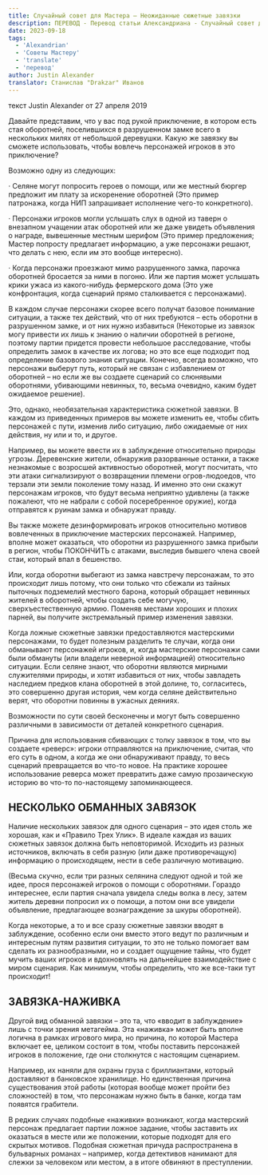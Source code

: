 ```yaml
---
title: Случайный совет для Мастера – Неожиданные сюжетные завязки
description: ПЕРЕВОД - Перевод статьи Александриана - Случайный совет для Мастера – Неожиданные сюжетные завязки
date: 2023-09-18
tags:
  - 'Alexandrian'
  - 'Советы Мастеру'
  - 'translate'
  - 'перевод'
author: Justin Alexander
translator: Станислав "Drakzar" Иванов
---
```


текст Justin Alexander от 27 апреля 2019

Давайте представим, что у вас под рукой приключение, в котором есть стая оборотней, поселившихся в разрушенном замке всего в нескольких милях от небольшой деревушки. Какую же завязку вы сможете использовать, чтобы вовлечь персонажей игроков в это приключение?

Возможно одну из следующих:

· Селяне могут попросить героев о помощи, или же местный бюргер предложит им плату за искоренение оборотней (Это пример патронажа, когда НИП запрашивает исполнение чего-то конкретного).

· Персонажи игроков могли услышать слух в одной из таверн о внезапном учащении атак оборотней или же даже увидеть объявления о награде, вывешенные местным шерифом (Это пример предложения; Мастер попросту предлагает информацию, а уже персонажи решают, что делать с нею, если им это вообще интересно).

· Когда персонажи проезжают мимо разрушенного замка, парочка оборотней бросается за ними в погоню. Или же партия может услышать крики ужаса из какого-нибудь фермерского дома (Это уже конфронтация, когда сценарий прямо сталкивается с персонажами).

В каждом случае персонажи скорее всего получат базовое понимание ситуации, а также тех действий, что от них требуются – есть оборотни в разрушенном замке, и от них нужно избавиться (Некоторые из завязок могу привести их лишь к знанию о наличии оборотней в регионе, поэтому партии придется провести небольшое расследование, чтобы определить замок в качестве их логова; но это все еще подходит под определение базового знания ситуации. Конечно, всегда возможно, что персонажи выберут путь, который не связан с избавлением от оборотней – но если же вы создаете сценарий со слюнявыми оборотнями, убивающими невинных, то, весьма очевидно, каким будет ожидаемое решение).

Это, однако, необязательная характеристика сюжетной завязки. В каждом из приведенных примеров вы можете изменить ее, чтобы сбить персонажей с пути, изменив либо ситуацию, либо ожидаемые от них действия, ну или и то, и другое.

Например, вы можете ввести их в заблуждение относительно природы угрозы. Деревенские жители, обнаружив разорванные останки, а также незнакомые с возросшей активностью оборотней, могут посчитать, что эти атаки сигнализируют о возвращении племени огров-людоедов, что терзали эти земли поколение тому назад. И именно это они скажут персонажам игроков, что будут весьма неприятно удивлены (а также пожалеют, что не набрали с собой посеребренное оружие), когда отправятся к руинам замка и обнаружат правду.

Вы также можете дезинформировать игроков относительно мотивов вовлеченных в приключение мастерских персонажей. Например, вполне может оказаться, что оборотни из разрушенного замка прибыли в регион, чтобы ПОКОНЧИТЬ с атаками, выследив бывшего члена своей стаи, который впал в бешенство.

Или, когда оборотни выбегают из замка навстречу персонажам, то это происходит лишь потому, что они только что сбежали из тайных пыточных подземелий местного барона, который обращает невинных жителей в оборотней, чтобы создать себе могучую, сверхъестественную армию. Поменяв местами хороших и плохих парней, вы получите экстремальный пример изменения завязки.

Когда ложные сюжетные завязки предоставляются мастерскими персонажами, то будет полезным разделить те случаи, когда они обманывают персонажей игроков, и, когда мастерские персонажи сами были обмануты (или владели неверной информацией) относительно ситуации. Если селяне знают, что оборотни являются мирными служителями природы, и хотят избавиться от них, чтобы завладеть наследием предков клана оборотней в этой долине, то, согласитесь, это совершенно другая история, чем когда селяне действительно верят, что оборотни повинны в ужасных деяниях.

Возможности по сути своей бесконечны и могут быть совершенно различными в зависимости от деталей конкретного сценария.

Причина для использования сбивающих с толку завязок в том, что вы создаете «реверс»: игроки отправляются на приключение, считая, что его суть в одном, а когда же они обнаруживают правду, то весь сценарий превращается во что-то новое. На практике хорошее использование реверса может превратить даже самую прозаическую историю во что-то по-настоящему запоминающееся.

## НЕСКОЛЬКО ОБМАННЫХ ЗАВЯЗОК

Наличие нескольких завязок для одного сценария – это идея столь же хорошая, как и «Правило Трех Улик». В идеале каждая из ваших сюжетных завязок должна быть неповторимой. Исходить из разных источников, включать в себя разную (или даже противоречащую) информацию о происходящем, нести в себе различную мотивацию.

(Весьма скучно, если три разных селянина следуют одной и той же идее, прося персонажей игроков о помощи с оборотнями. Гораздо интереснее, если партия сначала увидела следы волка в лесу, затем житель деревни попросил их о помощи, а потом они все увидели объявление, предлагающее вознаграждение за шкуры оборотней).

Когда некоторые, а то и все сразу сюжетные завязки вводят в заблуждение, особенно если они вместо этого ведут по различным и интересным путям развития ситуации, то это не только помогает вам сделать их разнообразными, но и создает ощущение тайны, что будет мучить ваших игроков и вдохновлять на дальнейшее взаимодействие с миром сценария. Как минимум, чтобы определить, что же все-таки тут происходит!

## ЗАВЯЗКА-НАЖИВКА

Другой вид обманной завязки – это та, что «вводит в заблуждение» лишь с точки зрения метагейма. Эта «наживка» может быть вполне логична в рамках игрового мира, но причина, по которой Мастера включает ее, целиком состоит в том, чтобы поставить персонажей игроков в положение, где они столкнутся с настоящим сценарием.

Например, их наняли для охраны груза с бриллиантами, который доставляют в банковское хранилище. Но единственная причина существования этой работы (которая вообще может пройти без сложностей) в том, что персонажам нужно быть в банке, когда там появятся грабители.

В редких случаях подобные «наживки» возникают, когда мастерский персонаж предлагает партии ложное задание, чтобы заставить их оказаться в месте или же положении, которые подходят для его скрытых мотивов. Подобная сюжетная причуда распространена в бульварных романах – например, когда детективов нанимают для слежки за человеком или местом, а в итоге обвиняют в преступлении.

